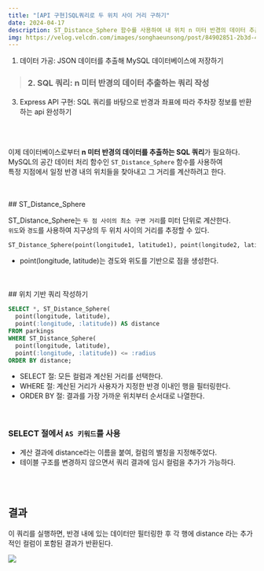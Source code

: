 ```yaml
---
title: "[API 구현]SQL쿼리로 두 위치 사이 거리 구하기"
date: 2024-04-17
description: ST_Distance_Sphere 함수를 사용하여 내 위치 n 미터 반경의 데이터 추출하기
img: https://velog.velcdn.com/images/songhaeunsong/post/84902851-2b3d-4f2a-9b8e-d0de37d1b615/image.png
---
```


1. 데이터 가공: JSON 데이터를 추출해 MySQL 데이터베이스에 저장하기

> ### 2. SQL 쿼리: n 미터 반경의 데이터 추출하는 쿼리 작성

3.  Express API 구현: SQL 쿼리를 바탕으로 반경과 좌표에 따라 주차장 정보를 반환하는 api 완성하기

<br />
<br />

이제 데이터베이스로부터 **n 미터 반경의 데이터를 추출하는 SQL 쿼리**가 필요하다. <br />
MySQL의 공간 데이터 처리 함수인 `ST_Distance_Sphere` 함수를 사용하여 <br />
특정 지점에서 일정 반경 내의 위치들을 찾아내고 그 거리를 계산하려고 한다.

<br />
<br />
## ST_Distance_Sphere

ST_Distance_Sphere는 `두 점 사이의 최소 구면 거리`를 미터 단위로 계산한다. <br />
`위도`와 `경도`를 사용하여 지구상의 두 위치 사이의 거리를 추정할 수 있다.

```sql
ST_Distance_Sphere(point(longitude1, latitude1), point(longitude2, latitude2))
```

- point(longitude, latitude)는 경도와 위도를 기반으로 점을 생성한다.

<br />
<br />
## 위치 기반 쿼리 작성하기

```sql
SELECT *, ST_Distance_Sphere(
  point(longitude, latitude),
  point(:longitude, :latitude)) AS distance
FROM parkings
WHERE ST_Distance_Sphere(
  point(longitude, latitude),
  point(:longitude, :latitude)) <= :radius
ORDER BY distance;
```

- SELECT 절: 모든 컬럼과 계산된 거리를 선택한다.
- WHERE 절: 계산된 거리가 사용자가 지정한 반경 이내인 행을 필터링한다.
- ORDER BY 절: 결과를 가장 가까운 위치부터 순서대로 나열한다.

<br />

### SELECT 절에서 `AS 키워드`를 사용

- 계산 결과에 distance라는 이름을 붙여, 컬럼의 별칭을 지정해주었다.
- 테이블 구조를 변경하지 않으면서 쿼리 결과에 임시 컬럼을 추가가 가능하다.

<br />
<br />

## 결과

이 쿼리를 실행하면, 반경 내에 있는 데이터만 필터링한 후 각 행에 distance 라는 추가적인 컬럼이 포함된 결과가 반환된다.

![](https://velog.velcdn.com/images/songhaeunsong/post/8b5ffe37-9f63-45f2-b269-648f881ff405/image.png)
